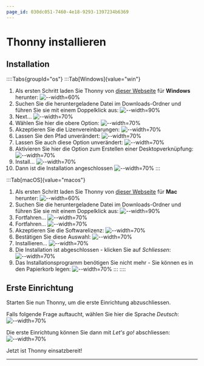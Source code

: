 ```yaml
---
page_id: 030dc051-7460-4e18-9293-1397234b6369
---
```

# Thonny installieren
## Installation


::::Tabs{groupId="os"}
:::Tab[Windows]{value="win"}
1. Als ersten Schritt laden Sie Thonny von [dieser Webseite](https://thonny.org/) für **Windows** herunter:
   ![--width=60%](img/thonny-installieren/win/00-download-thonny.png)
2. Suchen Sie die heruntergeladene Datei im Downloads-Ordner und führen Sie sie mit einem Doppelklick aus:
   ![--width=90%](img/thonny-installieren/win/01-download-ausfuehren.png)
3. Next...
   ![--width=70%](img/thonny-installieren/win/02-welcome.png)
4. Wählen Sie hier die obere Option:
   ![--width=70%](img/thonny-installieren/win/03-install-for-me.png)
5. Akzeptieren Sie die Lizenvereinbarungen:
   ![--width=70%](img/thonny-installieren/win/04-accept.png)
6. Lassen Sie den Pfad unverändert:
   ![--width=70%](img/thonny-installieren/win/05-pfad.png)
7. Lassen Sie auch diese Option unverändert:
   ![--width=70%](img/thonny-installieren/win/06-start-menu-shortcut.png)
8. Aktivieren Sie hier die Option zum Erstellen einer Desktopverknüpfung:
   ![--width=70%](img/thonny-installieren/win/07-desktop-shortcut.png)
9. Install...
   ![--width=70%](img/thonny-installieren/win/08-install.png)
10. Dann ist die Installation angeschlossen
    ![--width=70%](img/thonny-installieren/win/09-fertig.png)
:::

:::Tab[macOS]{value="macos"}
1. Als ersten Schritt laden Sie Thonny von [dieser Webseite](https://thonny.org/) für **Mac** herunter:
![--width=60%](img/thonny-installieren/macos/00-download-thonny.png)
2. Suchen Sie die heruntergeladene Datei im Downloads-Ordner und führen Sie sie mit einem Doppelklick aus:
![--width=90%](img/thonny-installieren/macos/01-download-ausfuehren.png)
3. Fortfahren...
![--width=70%](img/thonny-installieren/macos/02-welcome.png)
4. Fortfahren...
![--width=70%](img/thonny-installieren/macos/03-lizenz.png)
5. Akzeptieren Sie die Softwarelizenz:
![--width=70%](img/thonny-installieren/macos/04-accept.png)
6. Bestätigen Sie diese Auswahl:
![--width=70%](img/thonny-installieren/macos/05-install-for-all.png)
7. Installieren...
![--width=70%](img/thonny-installieren/macos/06-installieren.png)
8. Die Installation ist abgeschlossen - klicken Sie auf _Schliessen_:
![--width=70%](img/thonny-installieren/macos/07-abgeschlossen.png)
9. Das Installationsprogramm benötigen Sie nicht mehr - Sie können es in den Papierkorb legen:
![--width=70%](img/thonny-installieren/macos/08-in-den-papierkorb.png)
:::
::::

## Erste Einrichtung
Starten Sie nun Thonny, um die erste Einrichtung abzuschliessen.

Falls folgende Frage auftaucht, wählen Sie hier die Sprache _Deutsch_:
![--width=70%](img/thonny-installieren/win/10-sprache.png)

Die erste Einrichtung können Sie dann mit _Let's go!_ abschliessen:
![--width=70%](img/thonny-installieren/win/11-los.png)

Jetzt ist Thonny einsatzbereit!

---
